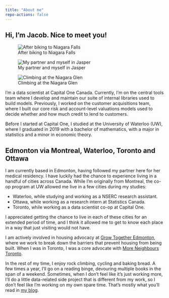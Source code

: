 ```yaml
---
title: "About me"
repo-actions: false
---
```


## Hi, I'm Jacob. Nice to meet you!

::: {layout="[[1,1], [1]]"}

![After biking to Niagara Falls](files/go_train_bike.jpg)

![My partner and myself in Jasper](files/hiking.jpg)

![Climbing at the Niagara Glen](files/climbing.jpg)

:::

I'm a data scientist at Capital One Canada. Currently, I'm on the central tools team where I develop and maintain our suite of internal libraries used to build models. Previously, I worked on the customer acquisitions team, where I built our core risk and account-level valuations models used to decide whether and how much credit to lend to customers.

Before I started at Capital One, I studied at the University of Waterloo (UW), where I graduated in 2019 with a bachelor of mathematics, with a major in statistics and a minor in economic theory.

## Edmonton via Montreal, Waterloo, Toronto and Ottawa

I am currently based in Edmonton, having followed my partner here for her medical residency. I have luckily had the chance to experience living in a handful of cities across Canada. While I'm originally from Montreal, the co-op program at UW allowed me live in a few cities during my studies:

-   Waterloo, while studying and working as a NSERC research assistant.
-   Ottawa, while working as a research intern at Statistics Canada.
-   Toronto, while working as a data scientist co-op at Capital One.

I appreciated getting the chance to live in each of these cities for an extended period of time, and I think it allowed me to get to know each place in a way that just visiting would not have.

I am actively involved in housing advocacy at [Grow Together Edmonton](https://www.gtyeg.ca/), where we work to break down the barriers that prevent housing from being built. When I was in Toronto, I was a core advocate with [More Neighbours Toronto](https://www.moreneighbours.ca).

In the rest of my time, I enjoy rock climbing, cycling and baking bread. A few times a year, I'll go on a reading binge, devouring multiple books in the span of a weekend. Sometimes, when I don't feel like it's just working more, I'll do a little data-related side project that is different from my work, so I don't feel like I'm working on my own spare time. That's mostly what you'll read in [my blog](/blog.qmd).
